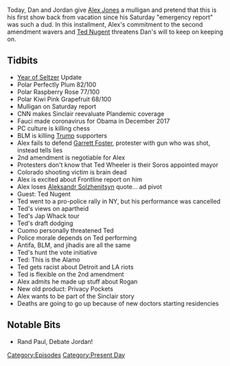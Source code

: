 {{DEFAULTSORT:
    #_EPISODE_0462:July 26, 2020
}}{{Episode
    | title           = July 26, 2020
    | caption         = Listen to this episode on [https://knowledgefight.libsyn.com/462-july-26-2020 Libsyn] [https://open.spotify.com/episode/377MeI6DuizTq5G5oswKZm Spotify], Read the [[Transcript/462: July 26, 2020|Unofficial Transcript]], View discussion on [https://reddit.com/hzvkzg Reddit]
    | episodeNumber   = 462
    | length          = 01:38:36
    | airDate         = July 29, 2020
    | coverageDate    = July 26, 2020
    | episodeType     = [[:Category:Present Day|Present Day]]
    | appearance      = [[Anthony Fauci]], [[Barack Obama]], [[Garrett Foster]], [[George Soros]], [[Ted Wheeler]], [[Aleksandr Solzhenitsyn]], [[Ted Nugent]], [[Anthony Cuomo]], [[Joe Rogan]]
    | beverage        = Polar Perfectly Plum; Polar Raspberry Rose; Polar Kiwi Pink Grapefruit
    | previousEpisode = [[461: July 25, 2020]]
    | nextEpisode     = [[463: July 28-30, 2020]]
}}

{{Stub}}

Today, Dan and Jordan give [[Alex Jones]] a mulligan and pretend that this is his first show back from vacation since his Saturday "emergency report" was such a dud. In this installment, Alex's commitment to the second amendment wavers and [[Ted Nugent]] threatens Dan's will to keep on keeping on.

==Tidbits==

*[[The Year of the Seltzer|Year of Seltzer]] Update
*Polar Perfectly Plum 82/100
*Polar Raspberry Rose 77/100
*Polar Kiwi Pink Grapefruit 68/100
*Mulligan on Saturday report
*CNN makes Sinclair reevaluate Plandemic coverage
*Fauci made coronavirus for Obama in December 2017
*PC culture is killing chess
*BLM is killing [[Donald Trump|Trump]] supporters
*Alex fails to defend [[Garrett Foster]], protester with gun who was shot, instead tells lies
*2nd amendment is negotiable for Alex
*Protesters don't know that Ted Wheeler is their Soros appointed mayor
*Colorado shooting victim is brain dead
*Alex is excited about Frontline report on him
*Alex loses [[Aleksandr Solzhenitsyn]] quote... ad pivot
*Guest: Ted Nugent
*Ted went to a pro-police rally in NY, but his performance was cancelled
*Ted's views on apartheid
*Ted's Jap Whack tour
*Ted's draft dodging
*Cuomo personally threatened Ted
*Police morale depends on Ted performing
*Antifa, BLM, and jihadis are all the same
*Ted's hunt the vote initiative
*Ted: This is the Alamo
*Ted gets racist about Detroit and LA riots
*Ted is flexible on the 2nd amendment
*Alex admits he made up stuff about Rogan
*New old product: Privacy Pockets
*Alex wants to be part of the Sinclair story
*Deaths are going to go up because of new doctors starting residencies

==Notable Bits==

*Rand Paul, Debate Jordan!

[[Category:Episodes]]
[[Category:Present Day]]
